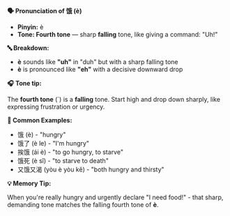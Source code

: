 **🗣️ Pronunciation of 饿 (è)**

- **Pinyin:** è
- **Tone: Fourth tone** — sharp **falling** tone, like giving a command: "Uh!"

**🔤 Breakdown:**

- **è** sounds like **"uh"** in "duh" but with a sharp falling tone
- **è** is pronounced like **"eh"** with a decisive downward drop

**🎧 Tone tip:**

The **fourth tone** (`) is a **falling** tone. Start high and drop down sharply, like expressing
frustration or urgency.

**📝 Common Examples:**

- 饿 (è) - "hungry"
- 饿了 (è le) - "I'm hungry"
- 挨饿 (ái è) - "to go hungry, to starve"
- 饿死 (è sǐ) - "to starve to death"
- 又饿又渴 (yòu è yòu kě) - "both hungry and thirsty"

**💡 Memory Tip:**

When you're really hungry and urgently declare "I need food!" - that sharp, demanding tone matches
the falling fourth tone of **è**.
